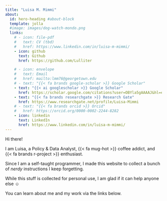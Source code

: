```yaml
---
title: "Luisa M. Mimmi"
about:
  id: hero-heading #about-block 
  template: jolla
  #image: images/dog-watch-mondo.png
  links:
    # - icon: file-pdf
    #   text: CV (tbd)
    #   href: https://www.linkedin.com/in/luisa-m-mimmi/  
    - icon: github
      text: Github
      href: https://github.com/Lulliter

    # - icon: envelope
    #   text: Email
    #   href: mailto:lmm76@georgetown.edu
    # - text: "{{< fa brands google-scholar >}} Google Scholar"
    - text: "{{< ai googlescholar >}} Google Scholar"
      href: https://scholar.google.com/citations?user=OBYla5gAAAAJ&hl=en&oi=ao
    - text: "{{< fa brands researchgate >}} Research Gate"
      href: https://www.researchgate.net/profile/Luisa-Mimmi
    # - text: "{{< fa brands orcid >}} Orcid"
    #   href: https://orcid.org/0000-0002-2244-8282
    - icon: linkedin
      text: LinkedIn
      href: https://www.linkedin.com/in/luisa-m-mimmi/    
---
```


:::{#hero-heading}

Hi there!

I am Luisa, a Policy & Data Analyst, {{< fa mug-hot >}}  coffee addict, and {{< fa brands r-project >}}  enthusiast. 

Since I am a self-taught programmer, I made this website to collect a bunch of *nerdy* instructions I keep forgetting. 

While this stuff is collected for personal use, I am glad if it can help anyone else ☺️

You can learn about me and my work via the links below.

 
:::


 
